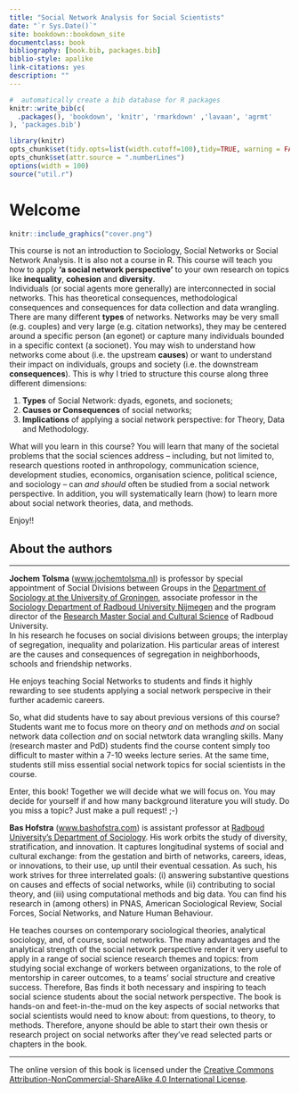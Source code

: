 ```yaml
---
title: "Social Network Analysis for Social Scientists"
date: "`r Sys.Date()`"
site: bookdown::bookdown_site
documentclass: book
bibliography: [book.bib, packages.bib]
biblio-style: apalike
link-citations: yes
description: ""
---
```




<!---
https://jochemtolsma.github.io/SNA-4-Social-Scientists/
--->

```r
#  automatically create a bib database for R packages
knitr::write_bib(c(
  .packages(), 'bookdown', 'knitr', 'rmarkdown' ,'lavaan', 'agrmt'
), 'packages.bib')
```

```r
library(knitr)
opts_chunk$set(tidy.opts=list(width.cutoff=100),tidy=TRUE, warning = FALSE, message = FALSE,comment = "#>", cache=TRUE)
opts_chunk$set(attr.source = ".numberLines")
options(width = 100)
source("util.r")

```

# Welcome {.unnumbered}


```r
knitr::include_graphics("cover.png")
```

<!--- I  wonder whether starting with a negative ("This book is *not*...") is something we want. Perhaps the next iteration we can start with the USP: "This book is about THE social network perspective. That makes it way more important than either the x, the y, or the z. Here, we integrate all that stuff. And so this course is not specifically on either x, y, or z, but instead we relate and integrate these three things into..." Something like that. --->

This course is not an introduction to Sociology, Social Networks or Social Network Analysis. It is also not a course in R. This course will teach you how to apply **'a social network perspective'** to your own research on topics like **inequality**, **cohesion** and **diversity**.\
Individuals (or social agents more generally) are interconnected in social networks. This has theoretical consequences, methodological consequences and consequences for data collection and data wrangling. There are many different **types** of networks. Networks may be very small (e.g. couples) and very large (e.g. citation networks), they may be centered around a specific person (an egonet) or capture many individuals bounded in a specific context (a socionet). You may wish to understand how networks come about (i.e. the upstream **causes**) or want to understand their impact on individuals, groups and society (i.e. the downstream **consequences**). This is why I tried to structure this course along three different dimensions:

1.  **Types** of Social Network: dyads, egonets, and socionets;
2.  **Causes or Consequences** of social networks;
3.  **Implications** of applying a social network perspective: for Theory, Data and Methodology.

<!--- I edited the paragraph below, also for its substance because it may have gone too quickly ("problems of the social sciences", e.g., sounds like problematic social science instead of problem-focused social science as a starting point).  ---> 

What will you learn in this course? You will learn that many of the societal problems that the social sciences address -- including, but not limited to, research questions rooted in anthropology, communication science, development studies, economics, organisation science, political science, and sociology -- can *and should* often be studied from a social network perspective. In addition, you will systematically learn (how) to learn more about social network theories, data, and methods.

<!--- We may expand here on the book structure a tiny bit more (just as short as the paragraph above), i know we do that in chap1, but a small primer on what to expect is useful to draw readers in. ---> 

Enjoy!!



## About the authors {.unnumbered}

------------------------------------------------------------------------

**Jochem Tolsma** ([www.jochemtolsma.nl](https://www.jochemtolsma.nl)) is professor by special appointment of Social Divisions between Groups in the [Department of Sociology at the University of Groningen](https://www.rug.nl/gmw/sociology/), associate professor in the [Sociology Department of Radboud University Nijmegen](https://www.ru.nl/sociology/) and the program director of the [Research Master Social and Cultural Science](https://www.ru.nl/courseguides/socsci/research-master/social-cultural-science/) of Radboud University.\
In his research he focuses on social divisions between groups; the interplay of segregation, inequality and polarization. His particular areas of interest are the causes and consequences of segregation in neighborhoods, schools and friendship networks.

He enjoys teaching Social Networks to students and finds it highly rewarding to see students applying a social network perspecive in their further academic careers.

So, what did students have to say about previous versions of this course? Students want me to focus more on theory *and* on methods *and* on social network data collection *and* on social netwtork data wrangling skills. Many (research master and PdD) students find the course content simply too difficult to master within a 7-10 weeks lecture series. At the same time, students still miss essential social network topics for social scientists in the course.

Enter, this book! Together we will decide what we will focus on. You may decide for yourself if and how many background literature you will study. Do you miss a topic? Just make a pull request! ;-)

**Bas Hofstra** ([www.bashofstra.com](https://www.bashofstra.com)) is assistant professor at [Radboud University’s Department of Sociology](https://www.ru.nl/sociology/). His work orbits the study of diversity, stratification, and innovation. It captures longitudinal systems of social and cultural exchange: from the gestation and birth of networks, careers, ideas, or innovations, to their use, up until their eventual cessation. As such, his work strives for three interrelated goals: (i) answering substantive questions on causes and effects of social networks, while (ii) contributing to social theory, and (iii) using computational methods and big data. You can find his research in (among others) in PNAS, American Sociological Review, Social Forces, Social Networks, and Nature Human Behaviour.

He teaches courses on contemporary sociological theories, analytical sociology, and, of course, social networks. The many advantages and the analytical strength of the social network perspective render it very useful to apply in a range of social science research themes and topics: from studying social exchange of workers between organizations, to the role of mentorship in career outcomes, to a teams’ social structure and creative success. Therefore, Bas finds it both necessary and inspiring to teach social science students about the social network perspective. The book is hands-on and feet-in-the-mud on the key aspects of social networks that social scientists would need to know about: from questions, to theory, to methods. Therefore, anyone should be able to start their own thesis or research project on social networks after they’ve read selected parts or chapters in the book.

------------------------------------------------------------------------

The online version of this book is licensed under the [Creative Commons Attribution-NonCommercial-ShareAlike 4.0 International License](https://creativecommons.org/licenses/by-nc-sa/4.0/).
